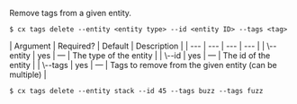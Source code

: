 Remove tags from a given entity.

<Tabs >
<Tab label="Usage">

```shell
$ cx tags delete --entity <entity type> --id <entity ID> --tags <tag>
```
</Tab>
    
<Tab label="arguments">
| Argument | Required? | Default | Description |
|  ---  |  ---  |  ---  |  ---  |
| \--entity <entity type> | yes | — | The type of the entity |
| \--id <entity ID> | yes | — | The id of the entity |
| \--tags <tag> | yes | — | Tags to remove from the given entity (can be multiple) |
</Tab>
<Tab label="examples">

```shell
$ cx tags delete --entity stack --id 45 --tags buzz --tags fuzz
```

</Tab>
</Tabs>